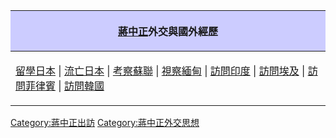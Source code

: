 {|align="center" style="border:1px solid #AAAAAA; margin-top:5px; margin-bottom:5px;"
!style="background-color:#CCCCFF;"|[[蔣中正]]外交與國外經歷
|-
|[[蔣中正留學日本|留學日本]] | [[蔣中正流亡日本|流亡日本]] | [[蔣中正考察蘇聯|考察蘇聯]] | [[蔣中正視察緬甸|視察緬甸]] | [[蔣介石訪問印度|訪問印度]] | [[開羅會議|訪問埃及]] | [[蔣中正訪問菲律賓|訪問菲律賓]] | [[蔣中正訪問韓國|訪問韓國]]
|}
<noinclude>[[Category:蔣中正出訪]] [[Category:蔣中正外交思想]]</noinclude>
